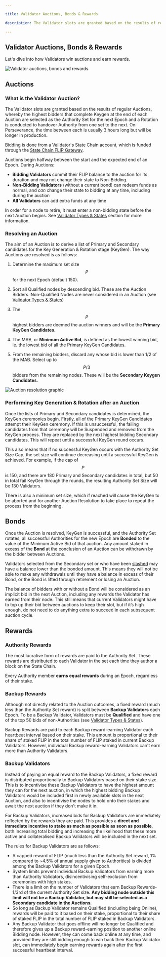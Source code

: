 ```yaml
---

title: Validator Auctions, Bonds & Rewards

description: The Validator slots are granted based on the results of regular Auctions, whereby the highest bidders that complete Keygen at the end of each Auction are selected as the Authority Set for the next Epoch and a Rotation is conducted to handover Authority from one set to the next. 

---
```


## Validator Auctions, Bonds & Rewards

Let's dive into how Validators win auctions and earn rewards.

![Validator auctions, bonds and rewards](/concepts/rewards.jpg)

## Auctions

### What is the Validator Auction?

The Validator slots are granted based on the results of regular Auctions, whereby the highest bidders that complete Keygen at the end of each Auction are selected as the Authority Set for the next Epoch and a Rotation is conducted to handover Authority from one set to the next. On Perseverance, the time between each is usually 3 hours long but will be longer in production.

Bidding is done from a Validator's State Chain account, which is funded through the [State Chain FLIP Gateway](state-chain-flip-gateway.md).

Auctions begin halfway between the start and the expected end of an Epoch. During Auctions:

- **Bidding Validators** commit their FLIP balance to the auction for its duration and may not change their state to Non-Bidding.
- **Non-Bidding Validators** (without a current bond) can redeem funds as normal, and *can* change their state to bidding at any time, including during the auction
- **All Validators** can add extra funds at any time

In order for a node to retire, it must enter a non-bidding state before the next Auction begins. See [Validator Types & States](validator-types-and-states.md "mention") section for more information.

### Resolving an Auction

The aim of an Auction is to derive a list of Primary and Secondary candidates for the Key Generation & Rotation stage (KeyGen). The way Auctions are resolved is as follows:

1. Determine the maximum set size $$P$$ for the next Epoch (default 150).

2. Sort all Qualified nodes by descending bid. These are the Auction Bidders. Non-Qualified Nodes are never considered in an Auction (see [Validator Types & States](validator-types-and-states.md))

3. The $$P$$ highest bidders are deemed the auction winners and will be the **Primary KeyGen Candidates**.

4. The MAB, or **Minimum Active Bid**, is defined as the lowest winning bid, ie. the lowest bid of all the Primary KeyGen Candidates.

5. From the remaining bidders, discard any whose bid is lower than 1/2 of the MAB. Select up to $$P/3$$ bidders from the remaining nodes. These will be the **Secondary Keygen Candidates**.&#x20;

![Auction resolution graphic](/concepts/resolution.png)

### Performing Key Generation & Rotation after an Auction

Once the lists of Primary and Secondary candidates is determined, the KeyGen ceremonies begin. Firstly, all of the Primary KeyGen Candidates attempt their KeyGen ceremony. If this is unsuccessful, the failing candidates from that ceremony will be Suspended and removed from the KeyGen process. They are replaced by the next highest bidding Secondary candidates. This will repeat until a successful KeyGen round occurs.

This also means that if no successful KeyGen occurs with the Authority Set Size Cap, the set size will continue decreasing until a successful KeyGen is achieved. For example, if the cap of $$P$$ is 150, and there are 180 Primary and Secondary candidates in total, but 50 in total fail KeyGen through the rounds, the resulting Authority Set Size will be 130 Validators.

There is also a minimum set size, which if reached will cause the KeyGen to be aborted and for another Auction Resolution to take place to repeat the process from the beginning.

## Bonds

Once the Auction is resolved, KeyGen is successful, and the Authority Set rotates, all successful Authorities for the new Epoch are **Bonded** to the value of the Minimum Active Bid of that auction. Any amount staked in excess of the **Bond** at the conclusion of an Auction can be withdrawn by the bidder between Auctions.

Validators selected from the Secondary set or who have been [slashed](reputation-and-slashing.md) may have a balance lower than the bonded amount. This means they will not be able to make any withdrawals until they have a balance in excess of their Bond, or the Bond is lifted through retirement or losing an Auction.

The balance of bidders with or without a Bond will be considered as an implicit bid in the next Auction, including any rewards the Validator has earned from their node. This still means that current Validators might have to top up their bid between auctions to keep their slot, but if it’s high enough, do not need to do anything extra to succeed in each subsequent auction cycle.

## Rewards
### Authority Rewards

The most lucrative form of rewards are paid to the Authority Set. These rewards are distributed to each Validator in the set each time they author a block on the State Chain.

Every Authority member **earns equal rewards** during an Epoch, regardless of their stake.&#x20;

### Backup Rewards

Although not directly related to the Auction outcomes, a fixed reward (much less than the Authority Set reward) is split between **Backup Validators** each Epoch. To be a Backup Validator, Validators must be **Qualified** and have one of the top 50 bids of non-Authorities (see [Validator Types & States](validator-types-and-states.md "mention")). 

Backup Rewards are paid to each Backup reward-earning Validator each heartbeat interval based on their stake. This amount is proportional to their share of staked FLIP in the total number of FLIP staked in current Backup Validators. However, individual Backup reward-earning Validators can't earn more than Authority Validators.

### Backup Validators

Instead of paying an equal reward to the Backup Validators, a fixed reward is distributed proportionally to Backup Validators based on their stake size. This is to incentivise these Backup Validators to have the highest amount they can for the next auction, in which the highest bidding Backup Validators would be included first in newly available slots in the next Auction, and also to incentivise the nodes to hold onto their stakes and await the next auction if they don't make it in.

For Backup Validators, increased bids for Backup Validators are immediately reflected by the rewards they are paid. This provides a **direct and immediate incentive to stake as much as possible as soon as possible**, both increasing total bidding and increasing the likelihood that these more active and collateralised Backup Validators will be included in the next set.

The rules for Backup Validators are as follows:

- A capped reward of FLIP (much less than the Authority Set reward, 1% compared to \~4.5% of annual supply given to Authorities) is divided among the Backup Validators for a given Epoch.
- System limits prevent individual Backup Validators from earning more than Authority Validators, disincentivising self-exclusion from ceremonies with high stakes.
- There is a limit on the number of Validators that earn Backup Rewards- 1/3rd of the current Authority Set size. **Any bidding node outside this limit will not be a Backup Validator, but may still be selected as a Secondary candidate in the Auctions**.
- So long as Backup Validator remains Qualified (including being Online), rewards will be paid to it based on their stake, proportional to their share of staked FLIP in the total number of FLIP staked in Backup Validators.
- Any Backup Validator that goes offline will no longer be Qualified and therefore gives up a Backup reward-earning position to another online Bidding node. However, they can come back online at any time, and provided they are still bidding enough to win back their Backup Validator slot, can immediately begin earning rewards again after the first successful heartbeat interval.
